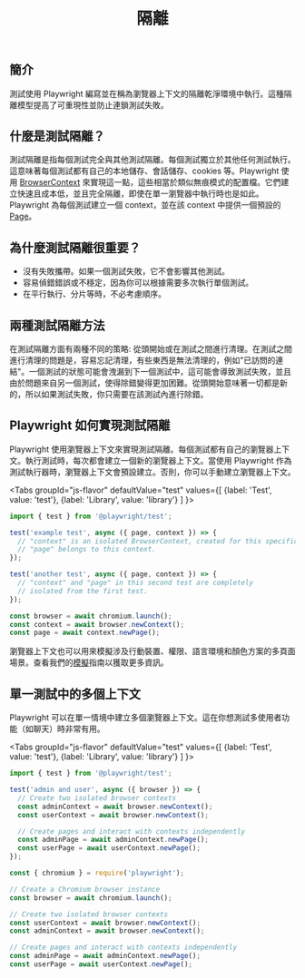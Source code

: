 ﻿---
id: browser-contexts
title: "隔離"
---

## 簡介

測試使用 Playwright 編寫並在稱為瀏覽器上下文的隔離乾淨環境中執行。這種隔離模型提高了可重現性並防止連鎖測試失敗。

## 什麼是測試隔離？

測試隔離是指每個測試完全與其他測試隔離。每個測試獨立於其他任何測試執行。這意味著每個測試都有自己的本地儲存、會話儲存、cookies 等。Playwright 使用 [BrowserContext] 來實現這一點，這些相當於類似無痕模式的配置檔。它們建立快速且成本低，並且完全隔離，即使在單一瀏覽器中執行時也是如此。Playwright 為每個測試建立一個 context，並在該 context 中提供一個預設的 [Page]。

## 為什麼測試隔離很重要？

- 沒有失敗攜帶。如果一個測試失敗，它不會影響其他測試。
- 容易偵錯錯誤或不穩定，因為你可以根據需要多次執行單個測試。
- 在平行執行、分片等時，不必考慮順序。

## 兩種測試隔離方法

在測試隔離方面有兩種不同的策略: 從頭開始或在測試之間進行清理。在測試之間進行清理的問題是，容易忘記清理，有些東西是無法清理的，例如"已訪問的連結"。一個測試的狀態可能會洩漏到下一個測試中，這可能會導致測試失敗，並且由於問題來自另一個測試，使得除錯變得更加困難。從頭開始意味著一切都是新的，所以如果測試失敗，你只需要在該測試內進行除錯。

## Playwright 如何實現測試隔離

Playwright 使用瀏覽器上下文來實現測試隔離。每個測試都有自己的瀏覽器上下文。執行測試時，每次都會建立一個新的瀏覽器上下文。當使用 Playwright 作為測試執行器時，瀏覽器上下文會預設建立。否則，你可以手動建立瀏覽器上下文。

<Tabs
  groupId="js-flavor"
  defaultValue="test"
  values={[
    {label: 'Test', value: 'test'},
    {label: 'Library', value: 'library'}
  ]
}>
<TabItem value="test">

```js
import { test } from '@playwright/test';

test('example test', async ({ page, context }) => {
  // "context" is an isolated BrowserContext, created for this specific test.
  // "page" belongs to this context.
});

test('another test', async ({ page, context }) => {
  // "context" and "page" in this second test are completely
  // isolated from the first test.
});
```

</TabItem>
<TabItem value="library">

```js
const browser = await chromium.launch();
const context = await browser.newContext();
const page = await context.newPage();
```

</TabItem>
</Tabs>

瀏覽器上下文也可以用來模擬涉及行動裝置、權限、語言環境和顏色方案的多頁面場景。查看我們的[模擬](./emulation.mdx)指南以獲取更多資訊。

## 單一測試中的多個上下文

Playwright 可以在單一情境中建立多個瀏覽器上下文。這在你想測試多使用者功能（如聊天）時非常有用。

<Tabs
  groupId="js-flavor"
  defaultValue="test"
  values={[
    {label: 'Test', value: 'test'},
    {label: 'Library', value: 'library'}
  ]
}>
<TabItem value="test">

```js
import { test } from '@playwright/test';

test('admin and user', async ({ browser }) => {
  // Create two isolated browser contexts
  const adminContext = await browser.newContext();
  const userContext = await browser.newContext();

  // Create pages and interact with contexts independently
  const adminPage = await adminContext.newPage();
  const userPage = await userContext.newPage();
});
```

</TabItem>
<TabItem value="library">

```js
const { chromium } = require('playwright');

// Create a Chromium browser instance
const browser = await chromium.launch();

// Create two isolated browser contexts
const userContext = await browser.newContext();
const adminContext = await browser.newContext();

// Create pages and interact with contexts independently
const adminPage = await adminContext.newPage();
const userPage = await userContext.newPage();
```

</TabItem>
</Tabs>




[Accessibility]: /api/class-accessibility.mdx "Accessibility"
[Android]: /api/class-android.mdx "Android"
[AndroidDevice]: /api/class-androiddevice.mdx "AndroidDevice"
[AndroidInput]: /api/class-androidinput.mdx "AndroidInput"
[AndroidSocket]: /api/class-androidsocket.mdx "AndroidSocket"
[AndroidWebView]: /api/class-androidwebview.mdx "AndroidWebView"
[APIRequest]: /api/class-apirequest.mdx "APIRequest"
[APIRequestContext]: /api/class-apirequestcontext.mdx "APIRequestContext"
[APIResponse]: /api/class-apiresponse.mdx "APIResponse"
[APIResponseAssertions]: /api/class-apiresponseassertions.mdx "APIResponseAssertions"
[Browser]: /api/class-browser.mdx "Browser"
[BrowserContext]: /api/class-browsercontext.mdx "BrowserContext"
[BrowserServer]: /api/class-browserserver.mdx "BrowserServer"
[BrowserType]: /api/class-browsertype.mdx "BrowserType"
[CDPSession]: /api/class-cdpsession.mdx "CDPSession"
[Clock]: /api/class-clock.mdx "Clock"
[ConsoleMessage]: /api/class-consolemessage.mdx "ConsoleMessage"
[Coverage]: /api/class-coverage.mdx "Coverage"
[Dialog]: /api/class-dialog.mdx "Dialog"
[Download]: /api/class-download.mdx "Download"
[Electron]: /api/class-electron.mdx "Electron"
[ElectronApplication]: /api/class-electronapplication.mdx "ElectronApplication"
[ElementHandle]: /api/class-elementhandle.mdx "ElementHandle"
[FileChooser]: /api/class-filechooser.mdx "FileChooser"
[Frame]: /api/class-frame.mdx "Frame"
[FrameLocator]: /api/class-framelocator.mdx "FrameLocator"
[GenericAssertions]: /api/class-genericassertions.mdx "GenericAssertions"
[JSHandle]: /api/class-jshandle.mdx "JSHandle"
[Keyboard]: /api/class-keyboard.mdx "Keyboard"
[Locator]: /api/class-locator.mdx "Locator"
[LocatorAssertions]: /api/class-locatorassertions.mdx "LocatorAssertions"
[Logger]: /api/class-logger.mdx "Logger"
[Mouse]: /api/class-mouse.mdx "Mouse"
[Page]: /api/class-page.mdx "Page"
[PageAssertions]: /api/class-pageassertions.mdx "PageAssertions"
[Playwright]: /api/class-playwright.mdx "Playwright"
[PlaywrightAssertions]: /api/class-playwrightassertions.mdx "PlaywrightAssertions"
[Request]: /api/class-request.mdx "Request"
[Response]: /api/class-response.mdx "Response"
[Route]: /api/class-route.mdx "Route"
[Selectors]: /api/class-selectors.mdx "Selectors"
[SnapshotAssertions]: /api/class-snapshotassertions.mdx "SnapshotAssertions"
[TimeoutError]: /api/class-timeouterror.mdx "TimeoutError"
[Touchscreen]: /api/class-touchscreen.mdx "Touchscreen"
[Tracing]: /api/class-tracing.mdx "Tracing"
[Video]: /api/class-video.mdx "Video"
[WebError]: /api/class-weberror.mdx "WebError"
[WebSocket]: /api/class-websocket.mdx "WebSocket"
[Worker]: /api/class-worker.mdx "Worker"
[Fixtures]: /api/class-fixtures.mdx "Fixtures"
[FullConfig]: /api/class-fullconfig.mdx "FullConfig"
[FullProject]: /api/class-fullproject.mdx "FullProject"
[Test]: /api/class-test.mdx "Test"
[TestConfig]: /api/class-testconfig.mdx "TestConfig"
[TestInfo]: /api/class-testinfo.mdx "TestInfo"
[TestInfoError]: /api/class-testinfoerror.mdx "TestInfoError"
[TestOptions]: /api/class-testoptions.mdx "TestOptions"
[TestProject]: /api/class-testproject.mdx "TestProject"
[WorkerInfo]: /api/class-workerinfo.mdx "WorkerInfo"
[Location]: /api/class-location.mdx "Location"
[Reporter]: /api/class-reporter.mdx "Reporter"
[Suite]: /api/class-suite.mdx "Suite"
[TestCase]: /api/class-testcase.mdx "TestCase"
[TestError]: /api/class-testerror.mdx "TestError"
[TestResult]: /api/class-testresult.mdx "TestResult"
[TestStep]: /api/class-teststep.mdx "TestStep"
[Element]: https://developer.mozilla.org/en-US/docs/Web/API/element "Element"
[EvaluationArgument]: /evaluating.mdx#evaluation-argument "EvaluationArgument"
[Promise]: https://developer.mozilla.org/en-US/docs/Web/JavaScript/Reference/Global_Objects/Promise "Promise"
[iterator]: https://developer.mozilla.org/en-US/docs/Web/JavaScript/Reference/Iteration_protocols "Iterator"
[origin]: https://developer.mozilla.org/en-US/docs/Glossary/Origin "Origin"
[selector]: https://developer.mozilla.org/en-US/docs/Web/CSS/CSS_Selectors "selector"
[Serializable]: https://developer.mozilla.org/en-US/docs/Web/JavaScript/Reference/Global_Objects/JSON/stringify#Description "Serializable"
[UIEvent.detail]: https://developer.mozilla.org/en-US/docs/Web/API/UIEvent/detail "UIEvent.detail"
[UnixTime]: https://en.wikipedia.org/wiki/Unix_time "Unix Time"
[xpath]: https://developer.mozilla.org/en-US/docs/Web/XPath "xpath"

[Array]: https://developer.mozilla.org/en-US/docs/Web/JavaScript/Reference/Global_Objects/Array "Array"
[boolean]: https://developer.mozilla.org/en-US/docs/Web/JavaScript/Data_structures#Boolean_type "Boolean"
[Buffer]: https://nodejs.org/api/buffer.html#buffer_class_buffer "Buffer"
[ChildProcess]: https://nodejs.org/api/child_process.html "ChildProcess"
[Error]: https://nodejs.org/api/errors.html#errors_class_error "Error"
[EventEmitter]: https://nodejs.org/api/events.html#events_class_eventemitter "EventEmitter"
[function]: https://developer.mozilla.org/en-US/docs/Web/JavaScript/Reference/Global_Objects/Function "Function"
[FormData]: https://developer.mozilla.org/en-US/docs/Web/API/FormData "FormData"
[Map]: https://developer.mozilla.org/en-US/docs/Web/JavaScript/Reference/Global_Objects/Map "Map"
[Metadata]: https://developer.mozilla.org/en-US/docs/Web/JavaScript/Reference/Global_Objects/Object "Object&lt;string, any&gt;"
[null]: https://developer.mozilla.org/en-US/docs/Web/JavaScript/Reference/Global_Objects/null "null"
[number]: https://developer.mozilla.org/en-US/docs/Web/JavaScript/Data_structures#Number_type "Number"
[Object]: https://developer.mozilla.org/en-US/docs/Web/JavaScript/Reference/Global_Objects/Object "Object"
[Promise]: https://developer.mozilla.org/en-US/docs/Web/JavaScript/Reference/Global_Objects/Promise "Promise"
[Readable]: https://nodejs.org/api/stream.html#stream_class_stream_readable "Readable"
[ReadStream]: https://nodejs.org/api/fs.html#class-fsreadstream "ReadStream"
[RegExp]: https://developer.mozilla.org/en-US/docs/Web/JavaScript/Reference/Global_Objects/RegExp "RegExp"
[string]: https://developer.mozilla.org/en-US/docs/Web/JavaScript/Data_structures#String_type "string"
[void]: https://developer.mozilla.org/en-US/docs/Web/JavaScript/Reference/Global_Objects/undefined "void"
[URL]: https://nodejs.org/api/url.html "URL"
[URLSearchParams]: https://developer.mozilla.org/en-US/docs/Web/API/URLSearchParams "URLSearchParams"

[all available image tags]: https://mcr.microsoft.com/en-us/product/playwright/about "all available image tags"
[Microsoft Artifact Registry]: https://mcr.microsoft.com/en-us/product/playwright/about "Microsoft Artifact Registry"
[Dockerfile.jammy]: https://github.com/microsoft/playwright/blob/main/utils/docker/Dockerfile.jammy "Dockerfile.jammy"
